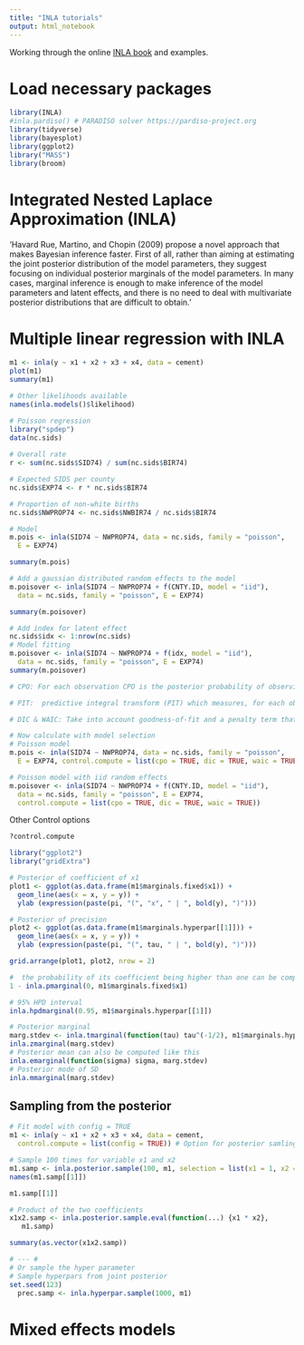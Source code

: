 ```yaml
---
title: "INLA tutorials"
output: html_notebook
---
```


Working through the online [INLA book](https://becarioprecario.bitbucket.io/inla-gitbook) and examples.

# Load necessary packages

```r
library(INLA)
#inla.pardiso() # PARADISO solver https://pardiso-project.org
library(tidyverse)
library(bayesplot)
library(ggplot2)
library("MASS")
library(broom)
```

# Integrated Nested Laplace Approximation (INLA)
'Havard Rue, Martino, and Chopin (2009) propose a novel approach that makes Bayesian inference faster. First of all, rather than aiming at estimating the joint posterior distribution of the model parameters, they suggest focusing on individual posterior marginals of the model parameters. In many cases, marginal inference is enough to make inference of the model parameters and latent effects, and there is no need to deal with multivariate posterior distributions that are difficult to obtain.'

# Multiple linear regression with INLA

```r

m1 <- inla(y ~ x1 + x2 + x3 + x4, data = cement)
plot(m1)
summary(m1)

# Other likelihoods available
names(inla.models()$likelihood)

# Poisson regression
library("spdep")
data(nc.sids)
    
# Overall rate
r <- sum(nc.sids$SID74) / sum(nc.sids$BIR74)

# Expected SIDS per county
nc.sids$EXP74 <- r * nc.sids$BIR74

# Proportion of non-white births
nc.sids$NWPROP74 <- nc.sids$NWBIR74 / nc.sids$BIR74

# Model
m.pois <- inla(SID74 ~ NWPROP74, data = nc.sids, family = "poisson",
  E = EXP74)

summary(m.pois)

# Add a gaussian distributed random effects to the model
m.poisover <- inla(SID74 ~ NWPROP74 + f(CNTY.ID, model = "iid"),
  data = nc.sids, family = "poisson", E = EXP74)

summary(m.poisover)

# Add index for latent effect
nc.sids$idx <- 1:nrow(nc.sids)
# Model fitting
m.poisover <- inla(SID74 ~ NWPROP74 + f(idx, model = "iid"),    
  data = nc.sids, family = "poisson", E = EXP74)
summary(m.poisover)

# CPO: For each observation CPO is the posterior probability of observing that observation when the model is fit using all data but y_i.

# PIT:  predictive integral transform (PIT) which measures, for each observation, the probability of a new value to be lower than the actual observed value:

# DIC & WAIC: Take into account goodness-of-fit and a penalty term that is based on the complexity of the model via the estimated effective number of parameters.

# Now calculate with model selection
# Poisson model
m.pois <- inla(SID74 ~ NWPROP74, data = nc.sids, family = "poisson",
  E = EXP74, control.compute = list(cpo = TRUE, dic = TRUE, waic = TRUE))

# Poisson model with iid random effects
m.poisover <- inla(SID74 ~ NWPROP74 + f(CNTY.ID, model = "iid"),
  data = nc.sids, family = "poisson", E = EXP74,
  control.compute = list(cpo = TRUE, dic = TRUE, waic = TRUE))

```


Other Control options

```r
?control.compute

library("ggplot2")
library("gridExtra")

# Posterior of coefficient of x1
plot1 <- ggplot(as.data.frame(m1$marginals.fixed$x1)) + 
  geom_line(aes(x = x, y = y)) +
  ylab (expression(paste(pi, "(", "x", " | ", bold(y), ")")))

# Posterior of precision
plot2 <- ggplot(as.data.frame(m1$marginals.hyperpar[[1]])) + 
  geom_line(aes(x = x, y = y)) +
  ylab (expression(paste(pi, "(", tau, " | ", bold(y), ")")))

grid.arrange(plot1, plot2, nrow = 2)

#  the probability of its coefficient being higher than one can be computed:
1 - inla.pmarginal(0, m1$marginals.fixed$x1)

# 95% HPD interval
inla.hpdmarginal(0.95, m1$marginals.hyperpar[[1]])

# Posterior marginal
marg.stdev <- inla.tmarginal(function(tau) tau^(-1/2), m1$marginals.hyperpar[[1]])
inla.zmarginal(marg.stdev)
# Posterior mean can also be computed like this
inla.emarginal(function(sigma) sigma, marg.stdev)
# Posterior mode of SD
inla.mmarginal(marg.stdev)

```

## Sampling from the posterior

```r

# Fit model with config = TRUE
m1 <- inla(y ~ x1 + x2 + x3 + x4, data = cement,
  control.compute = list(config = TRUE)) # Option for posterior samling

# Sample 100 times for variable x1 and x2
m1.samp <- inla.posterior.sample(100, m1, selection = list(x1 = 1, x2 = 1))
names(m1.samp[[1]])

m1.samp[[1]]

# Product of the two coefficients
x1x2.samp <- inla.posterior.sample.eval(function(...) {x1 * x2},
   m1.samp)

summary(as.vector(x1x2.samp))

# --- #
# Or sample the hyper parameter
# Sample hyperpars from joint posterior
set.seed(123)
  prec.samp <- inla.hyperpar.sample(1000, m1)


```


# Mixed effects models


